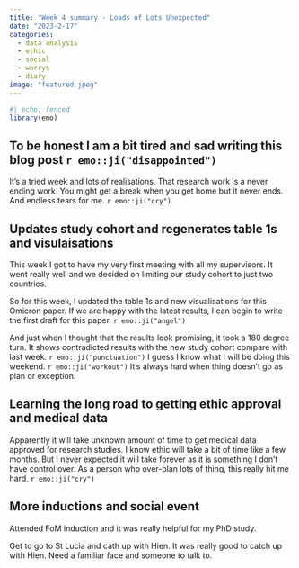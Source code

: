 ```yaml
---
title: "Week 4 summary - Loads of Lots Unexpected"
date: "2023-2-17"
categories: 
  - data analysis
  - ethic 
  - social
  - worrys 
  - diary
image: "featured.jpeg"
---
```


```r
#| echo: fenced
library(emo)
```

## To be honest I am a bit tired and sad writing this blog post `r emo::ji("disappointed")` 

It's a tried week and lots of realisations. That research work is a never ending work. You might get a break when you get home but it never ends. And endless tears for me. `r emo::ji("cry")` 

## Updates study cohort and regenerates table 1s and visulaisations 

This week I got to have my very first meeting with all my supervisors. It went really well and we decided on limiting our study cohort to just two countries. 

So for this week, I updated the table 1s and new visualisations for this Omicron paper. If we are happy with the latest results, I can begin to write the first draft for this paper. `r emo::ji("angel")` 

And just when I thought that the results look promising, it took a 180 degree turn. It shows contradicted results with the new study cohort compare with last week. `r emo::ji("punctuation")` I guess I know what I will be doing this weekend. `r emo::ji("workout")` It's always hard when thing doesn't go as plan or exception. 


## Learning the long road to getting ethic approval and medical data

Apparently it will take unknown amount of time to get medical data approved for research studies. I know ethic will take a bit of time like a few months. But I never expected it will take forever as it is something I don't have control over. As a person who over-plan lots of thing, this really hit me hard. `r emo::ji("cry")` 



## More inductions and social event 

Attended FoM induction and it was really helpful for my PhD study. 

Get to go to St Lucia and cath up with Hien. It was really good to catch up with Hien. Need a familiar face and someone to talk to. 






